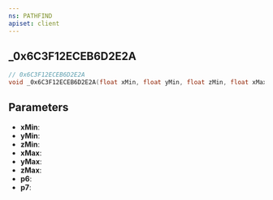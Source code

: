 ```yaml
---
ns: PATHFIND
apiset: client
---
```

## _0x6C3F12ECEB6D2E2A

```c
// 0x6C3F12ECEB6D2E2A
void _0x6C3F12ECEB6D2E2A(float xMin, float yMin, float zMin, float xMax, float yMax, float zMax, Any p6, Any p7);
```


## Parameters
* **xMin**:
* **yMin**:
* **zMin**:
* **xMax**:
* **yMax**:
* **zMax**:
* **p6**:
* **p7**: